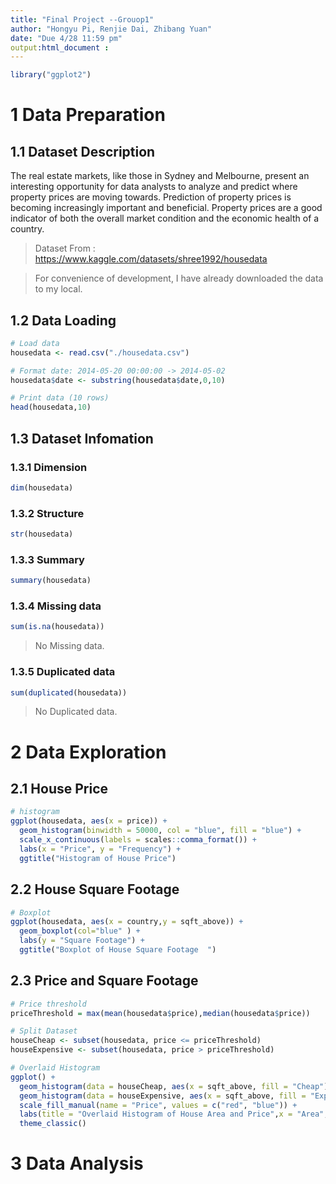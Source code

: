 ```yaml
---
title: "Final Project --Grouop1"
author: "Hongyu Pi, Renjie Dai, Zhibang Yuan"
date: "Due 4/28 11:59 pm"
output:html_document : 
---
```


```r
library("ggplot2")
```

# 1 Data Preparation

## 1.1 Dataset Description

The real estate markets, like those in Sydney and Melbourne, present an interesting opportunity for data analysts to analyze and predict where property prices are moving towards. Prediction of property prices is becoming increasingly important and beneficial. Property prices are a good indicator of both the overall market condition and the economic health of a country.

> Dataset From : <https://www.kaggle.com/datasets/shree1992/housedata>

> For convenience of development, I have already downloaded the data to my local.

## 1.2 Data Loading

```r
# Load data
housedata <- read.csv("./housedata.csv")

# Format date: 2014-05-20 00:00:00 -> 2014-05-02
housedata$date <- substring(housedata$date,0,10)

# Print data (10 rows)
head(housedata,10)
```

## 1.3 Dataset Infomation

### 1.3.1 Dimension

```r
dim(housedata)
```

### 1.3.2 Structure

```r
str(housedata)
```

### 1.3.3 Summary

```r
summary(housedata)
```

### 1.3.4 Missing data

```r
sum(is.na(housedata))
```

> No Missing data.

### 1.3.5 Duplicated data

```r
sum(duplicated(housedata))
```

> No Duplicated data.

# 2 Data Exploration

## 2.1 House Price  

```r
# histogram
ggplot(housedata, aes(x = price)) + 
  geom_histogram(binwidth = 50000, col = "blue", fill = "blue") + 
  scale_x_continuous(labels = scales::comma_format()) + 
  labs(x = "Price", y = "Frequency") +
  ggtitle("Histogram of House Price")

```

## 2.2  House Square Footage  

```r
# Boxplot
ggplot(housedata, aes(x = country,y = sqft_above)) + 
  geom_boxplot(col="blue" ) + 
  labs(y = "Square Footage") +
  ggtitle("Boxplot of House Square Footage  ")

```


## 2.3 Price and Square Footage
```r
# Price threshold
priceThreshold = max(mean(housedata$price),median(housedata$price))

# Split Dataset
houseCheap <- subset(housedata, price <= priceThreshold)
houseExpensive <- subset(housedata, price > priceThreshold)

# Overlaid Histogram
ggplot() +
  geom_histogram(data = houseCheap, aes(x = sqft_above, fill = "Cheap"), binwidth = 100) +
  geom_histogram(data = houseExpensive, aes(x = sqft_above, fill = "Expensive"), binwidth = 100) +
  scale_fill_manual(name = "Price", values = c("red", "blue")) +
  labs(title = "Overlaid Histogram of House Area and Price",x = "Area", y = "Count") +
  theme_classic()
```



# 3 Data Analysis
